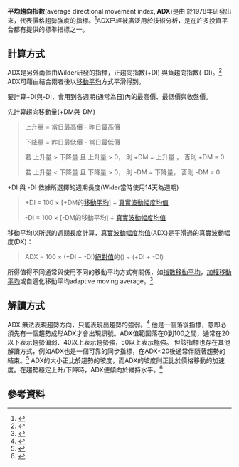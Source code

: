 '''平均趨向指數'''(average directional movement index''', ADX''')是由 {{link-en|J. Welles Wilder}} 於1978年研發出來，代表價格趨勢強度的指標。<ref>{{cite book|author=[[J._Welles_Wilder,_Jr.|J. Welles Wilder, Jr.]]|title=New Concepts in Technical Trading Systems|publisher=Trend Research|date=June 1978|isbn=978-0894590276|location=Greensboro, NC|url=https://archive.org/details/newconceptsintec00wild|first=|year=|pages=}}</ref>ADX已經被廣泛用於技術分析，是在許多投資平台都有提供的標準指標之一。

== 計算方式 ==
ADX是另外兩個由Wilder研發的指標，正趨向指數(+DI) 與負趨向指數(-DI)。<ref>{{cite book|title=Cashing in on the Dow: using Dow theory to trade and determine trends in today's markets|author=Michael D. Sheimo|publisher=CRC Press|year=1998|page=87|url=https://books.google.com/books?id=jDlZNrcs1RkC&pg=PA87}}</ref> ADX可藉由結合兩者後以[[移動平均|移動平均]]方式平滑得到。

要計算+DI與-DI，會用到各週期(通常為日)內的最高價、最低價與收盤價。

先計算趨向移動量(+DM與-DM)<blockquote>上升量 = 當日最高價 - 昨日最高價

下降量 = 昨日最低價 - 當日最低價

若 上升量 > 下降量 且 上升量 > 0， 則 +DM = 上升量 ， 否則 +DM = 0

若 上升量 < 下降量 且 下降量 > 0， 則 -DM = 下降量， 否則 -DM = 0</blockquote>+DI 與 -DI 依據所選擇的週期長度(Wider當時使用14天為週期)<blockquote>+DI = 100 × [+DM的[[移動平均|移動平均]]] ÷ [[真實波動幅度均值|真實波動幅度均值]]


-DI = 100 × [-DM的移動平均] ÷ [[真實波動幅度均值|真實波動幅度均值]]</blockquote>移動平均以所選的週期長度計算，[[真實波動幅度均值|真實波動幅度均值]](ADX)是平滑過的真實波動幅度(DX)：<blockquote>ADX = 100 × (+DI − -DI)[[绝对值|絕對值]]的({{link-en|平滑移動平均|moving average#smoothed moving average}}) ÷ (+DI + -DI)</blockquote>所得值得不同通常與使用不同的移動平均方式有關係，如[[指数移动平均|指數移動平均]]，[[加权移动平均|加權移動平均]]或自適化移動平均adaptive moving average。<ref>{{Cite web |url=https://www.investopedia.com/articles/trading/08/adaptive-moving-averages.asp |title=Do Adaptive Moving Averages Lead To Better Results? By Michael Carr |access-date=2020-11-06 |archive-date=2021-05-06 |archive-url=https://web.archive.org/web/20210506234449/http://www.investopedia.com/articles/trading/08/adaptive-moving-averages.asp }}</ref>

== 解讀方式 ==
ADX 無法表現趨勢方向，只能表現出趨勢的強弱。<ref name="TSUNewsome">{{cite web|title=One of my favorite technical indicators…|url=http://www.tradesmartu.com/news/one-of-my-favorite-technical-indicators/|accessdate=2013-07-31|author=Newsome, Jerremy|date=2013-07-25|format=|publisher=Trade Smart University|language=|archiveurl=https://web.archive.org/web/20130727115731/http://www.tradesmartu.com/news/one-of-my-favorite-technical-indicators/|archivedate=2013-07-27}}</ref> 他是一個落後指標，意即必須先有一個趨勢成形ADX才會出現訊號。ADX值範圍落在0到100之間，通常在20以下表示趨勢偏弱、40以上表示趨勢強，50以上表示極強。 但該指標也存在其他解讀方式，例如ADX也是一個可靠的同步指標，在ADX<20後通常伴隨著趨勢的結束。<ref>{{cite web|title=Volatility and Structure: Building Blocks of Classical Chart Pattern Analysis|url=http://www.mta.org/eweb/DynamicPage.aspx?webcode=journal-2000-winter#section05|accessdate=|author=Chesler, Daniel|date=|year=Winter 2000|format=|publisher=Market Technicians Association|language=|archiveurl=https://web.archive.org/web/20140620042339/http://www.mta.org/eweb/DynamicPage.aspx?webcode=journal-2000-winter|archivedate=2014-06-20}}</ref> ADX的大小正比於趨勢的坡度，而ADX的坡度則正比於價格移動的加速度。在趨勢穩定上升/下降時，ADX便傾向於維持水平。<ref>{{Cite web|title=How to use ADX/DMS indicator - Technical indicator|url=https://www.sarpublisher.com/adx-dms-indicator/|date=2019-02-23|language=en-US|website=SAR Publisher|access-date=2019-02-25|archive-date=2021-11-23|archive-url=https://web.archive.org/web/20211123064600/https://www.sarpublisher.com/adx-dms-indicator/}}</ref>

== 參考資料 ==
<references />
{{技术分析}}
